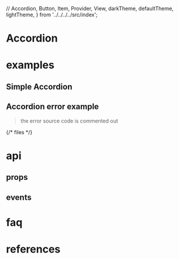   // Accordion,
  Button,
  Item,
  Provider,
  View,
  darkTheme,
  defaultTheme,
  lightTheme,
} from '../../../../src/index';


# Accordion

# examples

## Simple Accordion

<SimpleAccordion />

## Accordion error example
> the error source code is commented out

{/* <Accordion>
  <Item key="files" title="Your files">
    files
  </Item>
</Accordion> */}

# api

## props

## events

# faq

# references
